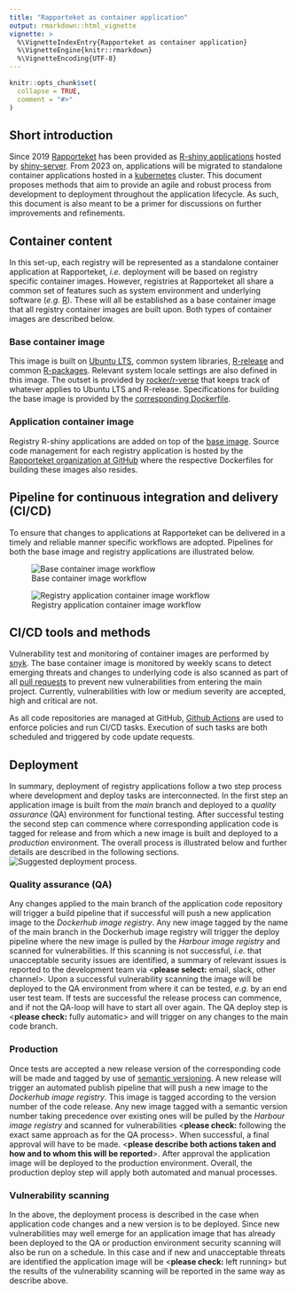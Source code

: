 ```yaml
---
title: "Rapporteket as container application"
output: rmarkdown::html_vignette
vignette: >
  %\VignetteIndexEntry{Rapporteket as container application}
  %\VignetteEngine{knitr::rmarkdown}
  %\VignetteEncoding{UTF-8}
---
```


```r
knitr::opts_chunk$set(
  collapse = TRUE,
  comment = "#>"
)
```

## Short introduction
Since 2019 [Rapporteket](https://rapporteket.github.io/rapporteket/) has been provided as [R-shiny applications](https://shiny.rstudio.com/) hosted by [shiny-server](https://www.rstudio.com/products/shiny/shiny-server/). From 2023 on, applications will be migrated to standalone container applications hosted in a [kubernetes](https://kubernetes.io/) cluster. This document proposes methods that aim to provide an agile and robust process from development to deployment throughout the application lifecycle. As such, this document is also meant to be a primer for discussions on further improvements and refinements.

## Container content
In this set-up, each registry will be represented as a standalone container application at Rapporteket, _i.e._ deployment will be based on registry specific container images. However, registries at Rapporteket all share a common set of features such as system environment and underlying software (_e.g._ [R](https://cran.r-project.org/)). These will all be established as a base container image that all registry container images are built upon. Both types of container images are described below. 

### Base container image
This image is built on [Ubuntu LTS](https://releases.ubuntu.com/), common system libraries, [R-release](https://cran.r-project.org/sources.html) and common [R-packages](https://en.wikipedia.org/wiki/R_package). Relevant system locale settings are also defined in this image. The outset is provided by [rocker/r-verse](https://github.com/rocker-org/rocker-versioned2/blob/master/README.md) that keeps track of whatever applies to Ubuntu LTS and R-release. Specifications for building the base image is provided by the [corresponding Dockerfile](https://github.com/Rapporteket/base-r/blob/main/Dockerfile).

### Application container image
Registry R-shiny applications are added on top of the [base image](https://github.com/Rapporteket/base-r). Source code management for each registry application is hosted by the [Rapporteket organization at GitHub](https://github.com/Rapporteket/) where the respective Dockerfiles for building these images also resides.

## Pipeline for continuous integration and delivery (CI/CD)
To ensure that changes to applications at Rapporteket can be delivered in a timely and reliable manner specific workflows are adopted. Pipelines for both the base image and registry applications are illustrated below.

![Base container image workflow](base_image.png)

![Registry application container image workflow](app_image.png)

## CI/CD tools and methods
Vulnerability test and monitoring of container images are performed by [snyk](https://snyk.io/). The base container image is monitored by weekly scans to detect emerging threats and changes to underlying code is also scanned as part of all [pull requests](https://www.pagerduty.com/resources/learn/what-is-a-pull-request/) to prevent new vulnerabilities from entering the main project. Currently, vulnerabilities with low or medium severity are accepted, high and critical are not.

As all code repositories are managed at GitHub, [Github Actions](https://docs.github.com/en/actions) are used to enforce policies and run CI/CD tasks. Execution of such tasks are both scheduled and triggered by code update requests.

## Deployment
In summary, deployment of registry applications follow a two step process where development and deploy tasks are interconnected. In the first step an application image is built from the *main* branch and deployed to a *quality assurance* (QA) environment for functional testing. After successful testing the second step can commence where corresponding application code is tagged for release and from which a new image is built and deployed to a *production* environment. The overall process is illustrated below and further details are described in the following sections.
![Suggested deployment process.](deploy.png)

### Quality assurance (QA)
Any changes applied to the main branch of the application code repository will trigger a build pipeline that if successful will push a new application image to the *Dockerhub image registry*. Any new image tagged by the name of the main branch in the Dockerhub image registry will trigger the deploy pipeline where the new image is pulled by the *Harbour image registry* and scanned for vulnerabilities. If this scanning is not successful, _i.e._ that unacceptable security issues are identified, a summary of relevant issues is reported to the development team via <**please select:** email, slack, other channel>. Upon a successful vulnerability scanning the image will be deployed to the QA environment from where it can be tested, _e.g._ by an end user test team. If tests are successful the release process can commence, and if not the QA-loop will have to start all over again. The QA deploy step is <**please check:** fully automatic> and will trigger on any changes to the main code branch. 

### Production
Once tests are accepted a new release version of the corresponding code will be made and tagged by use of [semantic versioning](https://semver.org/). A new release will trigger an automated publish pipeline that will push a new image to the *Dockerhub image registry*. This image is tagged according to the version number of the code release. Any new image tagged with a semantic version number taking precedence over existing ones will be pulled by the *Harbour image registry* and scanned for vulnerabilities <**please check:** following the exact same approach as for the QA process>. When successful, a final approval will have to be made. <**please describe both actions taken and how and to whom this will be reported**>. After approval the application image will be deployed to the production environment. Overall, the production deploy step will apply both automated and manual processes.

### Vulnerability scanning
In the above, the deployment process is described in the case when application code changes and a new version is to be deployed. Since new vulnerabilities may well emerge for an application image that has already been deployed to the QA or production environment security scanning will also be run on a schedule. In this case and if new and unacceptable threats are identified the application image will be <**please check:** left running> but the results of the vulnerability scanning will be reported in the same way as describe above. 
